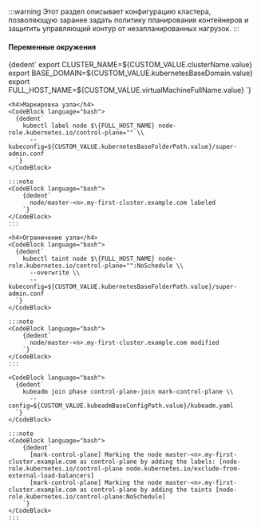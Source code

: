 



:::warning
Этот раздел описывает конфигурацию кластера, позволяющую заранее задать политику планирования контейнеров и защитить управляющий контур от незапланированных нагрузок.
:::

<MastersTabs />

<h4>Переменные окружения</h4>
<CodeBlock language="bash">
  {dedent`
    export CLUSTER_NAME=${CUSTOM_VALUE.clusterName.value}
    export BASE_DOMAIN=${CUSTOM_VALUE.kubernetesBaseDomain.value}
    export FULL_HOST_NAME=${CUSTOM_VALUE.virtualMachineFullName.value}
  `}
</CodeBlock>

<Tabs groupId="install-type">

  <TabItem value='HardWay'>

    <h4>Маркировка узла</h4>
    <CodeBlock language="bash">
      {dedent`
        kubectl label node $\{FULL_HOST_NAME} node-role.kubernetes.io/control-plane="" \\
          --kubeconfig=${CUSTOM_VALUE.kubernetesBaseFolderPath.value}/super-admin.conf
      `}
    </CodeBlock>

    :::note
    <CodeBlock language="bash">
        {dedent`
          node/master-<n>.my-first-cluster.example.com labeled
        `}
    </CodeBlock>
    :::

    <h4>Ограничение узла</h4>
    <CodeBlock language="bash">
      {dedent`
        kubectl taint node $\{FULL_HOST_NAME} node-role.kubernetes.io/control-plane="":NoSchedule \\
          --overwrite \\
          --kubeconfig=${CUSTOM_VALUE.kubernetesBaseFolderPath.value}/super-admin.conf
      `}
    </CodeBlock>

    :::note
    <CodeBlock language="bash">
        {dedent`
          node/master-<n>.my-first-cluster.example.com modified
        `}
    </CodeBlock>
    :::

  </TabItem>

  <TabItem value='Kubeadm'>

    <CodeBlock language="bash">
      {dedent`
        kubeadm join phase control-plane-join mark-control-plane \\
          --config=${CUSTOM_VALUE.kubeadmBaseConfigPath.value}/kubeadm.yaml
      `}
    </CodeBlock>

    :::note
    <CodeBlock language="bash">
        {dedent`
          [mark-control-plane] Marking the node master-<n>.my-first-cluster.example.com as control-plane by adding the labels: [node-role.kubernetes.io/control-plane node.kubernetes.io/exclude-from-external-load-balancers]
          [mark-control-plane] Marking the node master-<n>.my-first-cluster.example.com as control-plane by adding the taints [node-role.kubernetes.io/control-plane:NoSchedule]
        `}
    </CodeBlock>
    :::

  </TabItem>
</Tabs>
